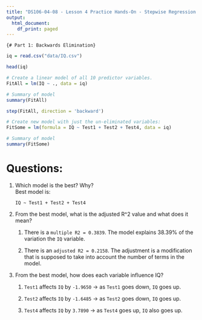 ```yaml
---
title: "DS106-04-08 - Lesson 4 Practice Hands-On - Stepwise Regression - Part 1"
output:
  html_document:
    df_print: paged
---
```


`{# Part 1: Backwards Elimination}`

```r
iq = read.csv("data/IQ.csv")
```

```r
head(iq)
```

```r
# Create a linear model of all 10 predictor variables.
FitAll = lm(IQ ~ ., data = iq)
```

```r
# Summary of model
summary(FitAll)
```

```r
step(FitAll, direction = 'backward')
```

```r
# Create new model with just the un-eliminated variables:
FitSome = lm(formula = IQ ~ Test1 + Test2 + Test4, data = iq)

# Summary of model
summary(FitSome)
```

# Questions:

1.  Which model is the best? Why?\
    Best model is:

        IQ ~ Test1 + Test2 + Test4

2.  From the best model, what is the adjusted R\^2 value and what does it mean?

    1.  There is a `multiple R2 = 0.3839`. The model explains 38.39% of the variation the `IQ` variable.

    2.  There is an `adjusted R2 = 0.2158`. The adjustment is a modification that is supposed to take into account the number of terms in the model.

3.  From the best model, how does each variable influence IQ?

    1.  `Test1` affects `IQ` by `-1.9650` -\> as `Test1` goes down, `IQ` goes up.

    2.  `Test2` affects `IQ` by `-1.6485` -\> as `Test2` goes down, `IQ` goes up.

    3.  `Test4` affects `IQ` by `3.7890` -\> as `Test4` goes up, `IQ` also goes up.
